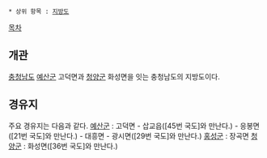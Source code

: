  * 상위 항목 : [[지방도]]

[[목차]]
== 개관 ==
[[충청남도]] [[예산군]] 고덕면과 [[청양군]] 화성면을 잇는 충청남도의 지방도이다. 

== 경유지 ==
주요 경유지는 다음과 같다.
[[예산군]] : 고덕면 - 삽교읍([45번 국도]와 만난다.) - 응봉면([21번 국도]와 만난다.) - 대흥면 - 광시면([29번 국도]와 만난다.)
[[홍성군]] : 장곡면
[[청양군]] : 화성면([36번 국도]와 만난다.)
